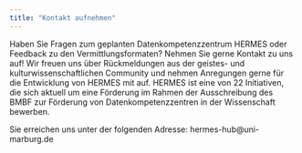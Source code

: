 ```yaml
---
title: "Kontakt aufnehmen"
---
```



Haben Sie Fragen zum geplanten Datenkompetenzzentrum HERMES oder Feedback zu den Vermittlungsformaten? Nehmen Sie gerne Kontakt zu uns auf! Wir freuen uns über Rückmeldungen aus der geistes- und kulturwissenschaftlichen Community und nehmen Anregungen gerne für die Entwicklung von HERMES mit auf. HERMES ist eine von 22 Initiativen, die sich aktuell um eine Förderung im Rahmen der Ausschreibung des BMBF zur Förderung von Datenkompetenzzentren in der Wissenschaft bewerben.

Sie erreichen uns unter der folgenden Adresse: hermes-hub@uni-marburg.de
